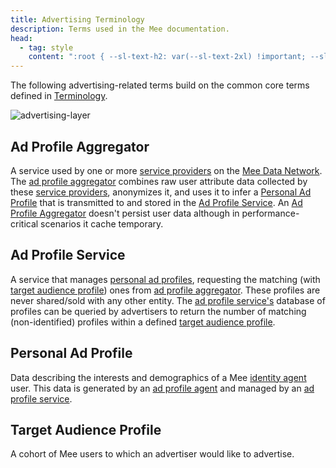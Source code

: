 ```yaml
---
title: Advertising Terminology
description: Terms used in the Mee documentation.
head:
  - tag: style
    content: ":root { --sl-text-h2: var(--sl-text-2xl) !important; --sl-text-h3: var(--sl-text-lg) !important; }"
---
```


The following advertising-related terms build on the common core terms defined in [Terminology](..basics/terminology/). 

![advertising-layer](../../images/advertising-layer.png)

## Ad Profile Aggregator

A service used by one or more [service providers](#service-provider) on the [Mee Data Network](#mee-data-network). The [ad profile aggregator](#ad-profile-aggregator) combines raw user attribute data collected by these [service providers](#service-provider), anonymizes it, and uses it to infer a [Personal Ad Profile](#personal-ad-profile) that is transmitted to and stored in the [Ad Profile Service](#ad-profile-service). An [Ad Profile Aggregator](#ad-profile-aggregator) doesn't persist user data although in performance-critical scenarios it cache temporary.

## Ad Profile Service

A service that manages [personal ad profiles](#personal-ad-profile), requesting the matching (with [target audience profile](#target-audience-profile)) ones from [ad profile aggregator](#ad-profile-aggregator). These profiles are never shared/sold with any other entity. The [ad profile service's](#ad-profile-service) database of profiles can be queried by advertisers to return the number of matching (non-identified) profiles within a defined [target audience profile](target-audience-profile). 

## Personal Ad Profile

Data describing the interests and demographics of a Mee [identity agent](#identity-agent) user. This data is generated by an [ad profile agent](#ad-profile-agent) and managed by an [ad profile service](#ad-profile-service).

## Target Audience Profile

A cohort of Mee users to which an advertiser would like to advertise.

